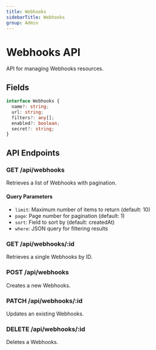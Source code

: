 ```yaml
---
title: Webhooks
sidebarTitle: Webhooks
group: Admin
---
```



# Webhooks API

API for managing Webhooks resources.




## Fields

```typescript
interface Webhooks {
  name?: string;
  url: string;
  filters?: any[];
  enabled?: boolean;
  secret?: string;
}
```




## API Endpoints

### GET /api/webhooks
Retrieves a list of Webhooks with pagination.

#### Query Parameters
- `limit`: Maximum number of items to return (default: 10)
- `page`: Page number for pagination (default: 1)
- `sort`: Field to sort by (default: createdAt)
- `where`: JSON query for filtering results

### GET /api/webhooks/:id
Retrieves a single Webhooks by ID.

### POST /api/webhooks
Creates a new Webhooks.

### PATCH /api/webhooks/:id
Updates an existing Webhooks.

### DELETE /api/webhooks/:id
Deletes a Webhooks.

